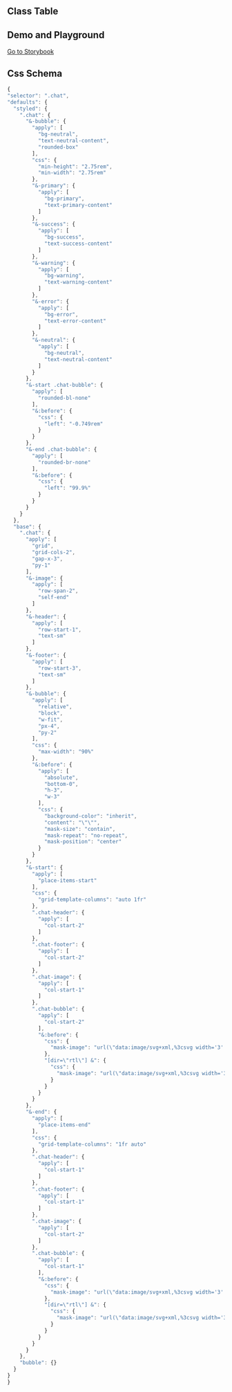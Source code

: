 
## Class Table

<CssTable name="chat" />

## Demo and Playground

[Go to Storybook](https://story.ui.icebreaker.top/?path=/docs/data-display-chat--docs)

## Css Schema

```js
{
"selector": ".chat",
"defaults": {
  "styled": {
    ".chat": {
      "&-bubble": {
        "apply": [
          "bg-neutral",
          "text-neutral-content",
          "rounded-box"
        ],
        "css": {
          "min-height": "2.75rem",
          "min-width": "2.75rem"
        },
        "&-primary": {
          "apply": [
            "bg-primary",
            "text-primary-content"
          ]
        },
        "&-success": {
          "apply": [
            "bg-success",
            "text-success-content"
          ]
        },
        "&-warning": {
          "apply": [
            "bg-warning",
            "text-warning-content"
          ]
        },
        "&-error": {
          "apply": [
            "bg-error",
            "text-error-content"
          ]
        },
        "&-neutral": {
          "apply": [
            "bg-neutral",
            "text-neutral-content"
          ]
        }
      },
      "&-start .chat-bubble": {
        "apply": [
          "rounded-bl-none"
        ],
        "&:before": {
          "css": {
            "left": "-0.749rem"
          }
        }
      },
      "&-end .chat-bubble": {
        "apply": [
          "rounded-br-none"
        ],
        "&:before": {
          "css": {
            "left": "99.9%"
          }
        }
      }
    }
  },
  "base": {
    ".chat": {
      "apply": [
        "grid",
        "grid-cols-2",
        "gap-x-3",
        "py-1"
      ],
      "&-image": {
        "apply": [
          "row-span-2",
          "self-end"
        ]
      },
      "&-header": {
        "apply": [
          "row-start-1",
          "text-sm"
        ]
      },
      "&-footer": {
        "apply": [
          "row-start-3",
          "text-sm"
        ]
      },
      "&-bubble": {
        "apply": [
          "relative",
          "block",
          "w-fit",
          "px-4",
          "py-2"
        ],
        "css": {
          "max-width": "90%"
        },
        "&:before": {
          "apply": [
            "absolute",
            "bottom-0",
            "h-3",
            "w-3"
          ],
          "css": {
            "background-color": "inherit",
            "content": "\"\"",
            "mask-size": "contain",
            "mask-repeat": "no-repeat",
            "mask-position": "center"
          }
        }
      },
      "&-start": {
        "apply": [
          "place-items-start"
        ],
        "css": {
          "grid-template-columns": "auto 1fr"
        },
        ".chat-header": {
          "apply": [
            "col-start-2"
          ]
        },
        ".chat-footer": {
          "apply": [
            "col-start-2"
          ]
        },
        ".chat-image": {
          "apply": [
            "col-start-1"
          ]
        },
        ".chat-bubble": {
          "apply": [
            "col-start-2"
          ],
          "&:before": {
            "css": {
              "mask-image": "url(\"data:image/svg+xml,%3csvg width='3' height='3' xmlns='http://www.w3.org/2000/svg'%3e%3cpath fill='black' d='m 0 3 L 3 3 L 3 0 C 3 1 1 3 0 3'/%3e%3c/svg%3e\")"
            },
            "[dir=\"rtl\"] &": {
              "css": {
                "mask-image": "url(\"data:image/svg+xml,%3csvg width='3' height='3' xmlns='http://www.w3.org/2000/svg'%3e%3cpath fill='black' d='m 0 3 L 1 3 L 3 3 C 2 3 0 1 0 0'/%3e%3c/svg%3e\")"
              }
            }
          }
        }
      },
      "&-end": {
        "apply": [
          "place-items-end"
        ],
        "css": {
          "grid-template-columns": "1fr auto"
        },
        ".chat-header": {
          "apply": [
            "col-start-1"
          ]
        },
        ".chat-footer": {
          "apply": [
            "col-start-1"
          ]
        },
        ".chat-image": {
          "apply": [
            "col-start-2"
          ]
        },
        ".chat-bubble": {
          "apply": [
            "col-start-1"
          ],
          "&:before": {
            "css": {
              "mask-image": "url(\"data:image/svg+xml,%3csvg width='3' height='3' xmlns='http://www.w3.org/2000/svg'%3e%3cpath fill='black' d='m 0 3 L 1 3 L 3 3 C 2 3 0 1 0 0'/%3e%3c/svg%3e\")"
            },
            "[dir=\"rtl\"] &": {
              "css": {
                "mask-image": "url(\"data:image/svg+xml,%3csvg width='3' height='3' xmlns='http://www.w3.org/2000/svg'%3e%3cpath fill='black' d='m 0 3 L 3 3 L 3 0 C 3 1 1 3 0 3'/%3e%3c/svg%3e\")"
              }
            }
          }
        }
      }
    },
    "bubble": {}
  }
}
}
```